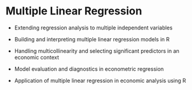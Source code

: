 # Multiple Linear Regression

```{=latex}
\begin{objectives}{In this chapter, you will learn to}
\begin{itemize}

\item{Extending regression analysis to multiple independent variables}

\item{Building and interpreting multiple linear regression models in R}

\item{Handling multicollinearity and selecting significant predictors in an economic context}

\item{Model evaluation and diagnostics in econometric regression}

\item{Application of multiple linear regression in economic analysis using R}

\end{itemize}

\end{objectives}
```

-   Extending regression analysis to multiple independent variables

-   Building and interpreting multiple linear regression models in R

-   Handling multicollinearity and selecting significant predictors in an economic context

-   Model evaluation and diagnostics in econometric regression

-   Application of multiple linear regression in economic analysis using R
